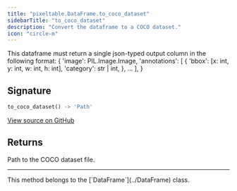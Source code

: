 ```yaml
---
title: "pixeltable.DataFrame.to_coco_dataset"
sidebarTitle: "to_coco_dataset"
description: "Convert the dataframe to a COCO dataset."
icon: "circle-m"
---
```

This dataframe must return a single json-typed output column in the following format: \{ 'image': PIL.Image.Image, 'annotations': \[ \{ 'bbox': \[x: int, y: int, w: int, h: int\], 'category': str \| int, \}, ... \], \}


## Signature

```python
to_coco_dataset() -> 'Path'
```

<a href="https://github.com/pixeltable/pixeltable/blob/main/pixeltable/dataframe.py#L1350" target="_self">View source on GitHub</a>

## Returns

Path to the COCO dataset file.



---

<Note>
This method belongs to the [`DataFrame`](../DataFrame) class.
</Note>

